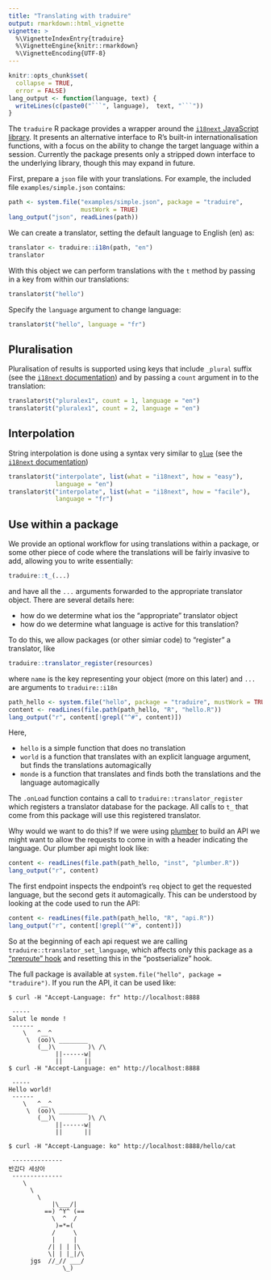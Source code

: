 ```yaml
---
title: "Translating with traduire"
output: rmarkdown::html_vignette
vignette: >
  %\VignetteIndexEntry{traduire}
  %\VignetteEngine{knitr::rmarkdown}
  %\VignetteEncoding{UTF-8}
---
```


```r
knitr::opts_chunk$set(
  collapse = TRUE,
  error = FALSE)
lang_output <- function(language, text) {
  writeLines(c(paste0("```", language),  text, "```"))
}
```

The `traduire` R package provides a wrapper around the [`i18next` JavaScript library](https://i18next.com).  It presents an alternative interface to R's built-in internationalisation functions, with a focus on the ability to change the target language within a session.  Currently the package presents only a stripped down interface to the underlying library, though this may expand in future.

First, prepare a `json` file with your translations.  For example, the included file `examples/simple.json` contains:

```r
path <- system.file("examples/simple.json", package = "traduire",
                    mustWork = TRUE)
lang_output("json", readLines(path))
```

We can create a translator, setting the default language to English (en) as:

```r
translator <- traduire::i18n(path, "en")
translator
```

With this object we can perform translations with the `t` method by passing in a key from within our translations:

```r
translator$t("hello")
```

Specify the `language` argument to change language:

```r
translator$t("hello", language = "fr")
```

## Pluralisation

Pluralisation of results is supported using keys that include `_plural` suffix (see the [`i18next` documentation](https://www.i18next.com/translation-function/plurals)) and by passing a `count` argument in to the translation:

```r
translator$t("pluralex1", count = 1, language = "en")
translator$t("pluralex1", count = 2, language = "en")
```

## Interpolation

String interpolation is done using a syntax very similar to [`glue`](https://cran.r-project.org/package=glue) (see the [`i18next` documentation](https://www.i18next.com/translation-function/interpolation))

```r
translator$t("interpolate", list(what = "i18next", how = "easy"),
             language = "en")
translator$t("interpolate", list(what = "i18next", how = "facile"),
             language = "fr")
```

## Use within a package

We provide an optional workflow for using translations within a package, or some other piece of code where the translations will be fairly invasive to add, allowing you to write essentially:

```r
traduire::t_(...)
```

and have all the `...` arguments forwarded to the appropriate translator object. There are several details here:

* how do we determine what ios the "appropriate" translator object
* how do we determine what language is active for this translation?



To do this, we allow packages (or other simiar code) to "register" a translator, like

```r
traduire::translator_register(resources)
```

where `name` is the key representing your object (more on this later) and `...` are arguments to `traduire::i18n`

```r
path_hello <- system.file("hello", package = "traduire", mustWork = TRUE)
content <- readLines(file.path(path_hello, "R", "hello.R"))
lang_output("r", content[!grepl("^#", content)])
```

Here,

* `hello` is a simple function that does no translation
* `world` is a function that translates with an explicit language argument, but finds the translations automagically
* `monde` is a function that translates and finds both the translations and the language automagically

The `.onLoad` function contains a call to `traduire::translator_register` which registers a translator database for the package.  All calls to `t_` that come from this package will use this registered translator.

Why would we want to do this?  If we were using [plumber](https://www.rplumber.io/) to build an API we might want to allow the requests to come in with a header indicating the language.  Our plumber api might look like:

```r
content <- readLines(file.path(path_hello, "inst", "plumber.R"))
lang_output("r", content)
```

The first endpoint inspects the endpoint's `req` object to get the requested language, but the second gets it automagically.  This can be understood by looking at the code used to run the API:

```r
content <- readLines(file.path(path_hello, "R", "api.R"))
lang_output("r", content[!grepl("^#", content)])
```

So at the beginning of each api request we are calling `traduire::translator_set_language`, which affects only this package as a ["preroute" hook](https://www.rplumber.io/docs/programmatic-usage.html#router-hooks) and resetting this in the "postserialize" hook.

The full package is available at `system.file("hello", package = "traduire")`.  If you run the API, it can be used like:

```
$ curl -H "Accept-Language: fr" http://localhost:8888

 -----
Salut le monde !
 ------
    \   ^__^
     \  (oo)\ ________
        (__)\         )\ /\
             ||------w|
             ||      ||
$ curl -H "Accept-Language: en" http://localhost:8888

 -----
Hello world!
 ------
    \   ^__^
     \  (oo)\ ________
        (__)\         )\ /\
             ||------w|
             ||      ||

$ curl -H "Accept-Language: ko" http://localhost:8888/hello/cat

 --------------
반갑다 세상아
 --------------
    \
      \
        \
            |\___/|
          ==) ^Y^ (==
            \  ^  /
             )=*=(
            /     \
            |     |
           /| | | |\
           \| | |_|/\
      jgs  //_// ___/
               \_)
```
